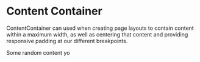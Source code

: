 
<Meta
  title="Core/Foundations/Layouts/ContentContainer"
  component={ContentContainer}
/>

# Content Container

<StoryStatus status="ready" />

ContentContainer can used when creating page layouts to contain content
within a maximum width, as well as centering that content and providing
responsive padding at our different breakpoints.

<Preview>
  <Story name="Content Container">
    <ContentContainer>Some random content yo</ContentContainer>
  </Story>
</Preview>

<Props of={ContentContainer} />
